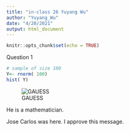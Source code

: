 ```yaml
---
title: "in-class 26 Yuyang Wu"
author: "Yuyang_Wu"
date: "4/20/2021"
output: html_document
---
```


```r
knitr::opts_chunk$set(echo = TRUE)
```

Question 1
```r
# sample of size 100
Y<- rnorm( 100)
hist( Y)
```

![GAUESS](G.jpg)

He is a mathematician.


Jose Carlos was here. I approve this message.

